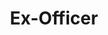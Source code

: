 ---
name: "Dillon Korman"
profile_image: "./logo.png"
handle: "DrDinosaur"
title: "Ex-Officer"
role: "alum"
period: "2020"
work: ""
weight: 0
links:
  - {name: "website", url: "https://dillonkorman.com/"}
---